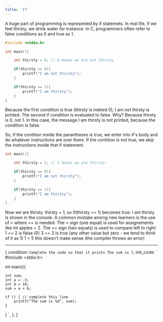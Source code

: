 ```yaml
---
title: 'If'
---
```


A huge part of programming is represented by if statemets. In real life, if we feel thirsty, we drink water for instance.
In C, programmers often refer to false conditions as 0 and true as 1.

```c
#include <stdio.h>

int main(){

	int thirsty = 0; // 0 means we are not thirsty

	if(thirsty == 0){
		printf("I am not thirsty");
	}

	if(thirsty == 1){
		printf("I am thirsty");
	}
}
```

Because the first condition is true (thirsty is indeed 0), I am not thirsty is printed.
The second if condition is evaluated to false. Why? Because thirsty is 0, not 1. In this case, the message I am thirsty is not printed, because the condition is false.

So, if the contition inside the parantheses is true, we enter into if's body and do whatever instructions are over there. If the contition is not true, we skip the instructions inside that if statement.

```c
int main(){

	int thirsty = 1; // 1 means we are thirsty

	if(thirsty == 0){
		printf("I am not thirsty");
	}

	if(thirsty == 1){
		printf("I am thirsty");
	}
}
```

Now we are thirsty. thirsty = 1, so if(thirsty == 1) becomes true. I am thirsty is shown in the console. A common mistake among new learners is the use of = where == is needed.
The = sign (one equal) is used for assignements like int apples = 2.
The == sign (two equals) is used to compare left to right:
1 == 2 is false (0)
3 == 3 is true (any other value but zero - we tend to think of it as 1)
1 = 5 this doesn't make sense (the compiler throws an error)

---

  {
    condition: `Complete the code so that it prints The sum is 7`,
    init_code: `
#include <stdio.h>

int main(){

    int sum;
    int a = -3;
    int b = 10;
    sum = a + b;

    if () { // complete this line
    	printf("The sum is %d", sum);
    }

}
`,
},
]
